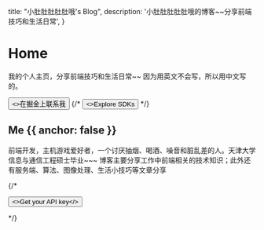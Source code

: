 
  title: "小肚肚肚肚肚哦's Blog",
  description:
    '小肚肚肚肚肚哦的博客~~分享前端技巧和生活日常',
}

# Home

我的个人主页，分享前端技巧和生活日常~~ 因为用英文不会写，所以用中文写的。

<div className="not-prose mb-16 mt-6 flex gap-3">
  <Button href="https://juejin.cn/user/2911933190649815/posts" arrow="right">
    <>在掘金上联系我</>
  </Button>
  {/* <Button href="/sdks" variant="outline">
    <>Explore SDKs</>
  </Button> */}
</div>

## Me {{ anchor: false }}

前端开发，主机游戏爱好者，一个讨厌抽烟、喝酒、噪音和脏乱差的人。天津大学信息与通信工程硕士毕业~~~
博客主要分享工作中前端相关的技术知识；此外还有服务端、算法、图像处理、生活小技巧等文章分享

{/* <div className="not-prose">
  <Button href="/sdks" variant="text" arrow="right">
    <>Get your API key</>
  </Button>
</div> */}

<Resources />
